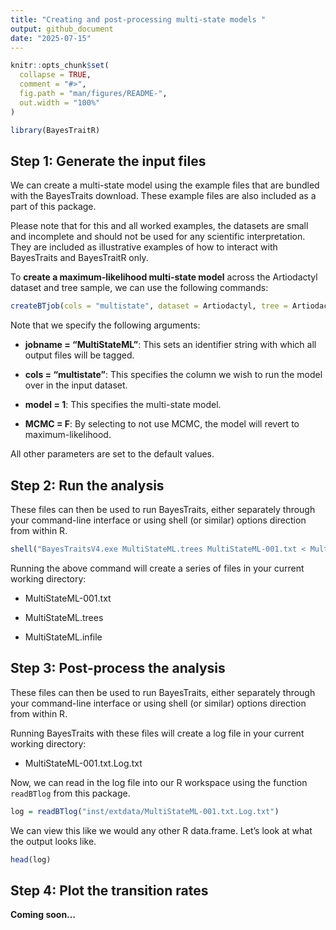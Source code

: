 ```yaml
---
title: "Creating and post-processing multi-state models "
output: github_document
date: "2025-07-15"
---
```


```r
knitr::opts_chunk$set(
  collapse = TRUE,
  comment = "#>",
  fig.path = "man/figures/README-",
  out.width = "100%"
)

library(BayesTraitR)
```


## Step 1: Generate the input files 

We can create a multi-state model using the example files that are bundled with the BayesTraits download. These example files are also included as a part of this package. 

Please note that for this and all worked examples, the datasets are small and incomplete and should not be used for any scientific interpretation. They are included as illustrative examples of how to interact with BayesTraits and BayesTraitR only.

To **create a maximum-likelihood multi-state model** across the Artiodactyl dataset and tree sample, we can use the following commands: 

``` r
createBTjob(cols = "multistate", dataset = Artiodactyl, tree = Artiodactyl_trees, jobname = "MultiStateML", model = 1, MCMC = F)
```

Note that we specify the following arguments:

* **jobname = "MultiStateML"**: This sets an identifier string with which all output files will be tagged.

* **cols = "multistate"**: This specifies the column we wish to run the model over in the input dataset. 

* **model = 1**: This specifies the multi-state model.

* **MCMC = F**: By selecting to not use MCMC, the model will revert to maximum-likelihood.

All other parameters are set to the default values. 

## Step 2: Run the analysis 

These files can then be used to run BayesTraits, either separately through your command-line interface or using shell (or similar) options direction from within R. 

``` r
shell("BayesTraitsV4.exe MultiStateML.trees MultiStateML-001.txt < MultiStateML.infile")
```

Running the above command will create a series of files in your current working directory:

* MultiStateML-001.txt

* MultiStateML.trees

* MultiStateML.infile

## Step 3: Post-process the analysis

These files can then be used to run BayesTraits, either separately through your command-line interface or using shell (or similar) options direction from within R. 

Running BayesTraits with these files will create a log file in your current working directory:

* MultiStateML-001.txt.Log.txt

Now, we can read in the log file into our R workspace using the function `readBTlog` from this package. 

``` r
log = readBTlog("inst/extdata/MultiStateML-001.txt.Log.txt")
```

We can view this like we would any other R data.frame. Let's look at what the output looks like.
``` r
head(log)
```

## Step 4: Plot the transition rates

**Coming soon...**

